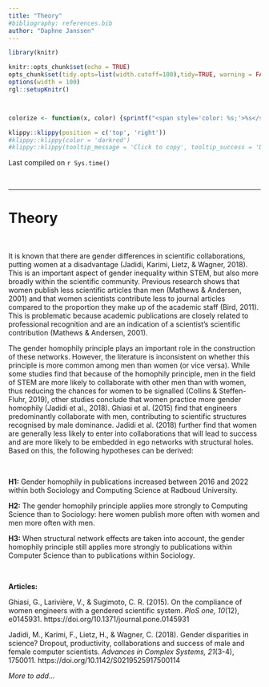 ```yaml
---
title: "Theory"
#bibliography: references.bib
author: "Daphne Janssen"
---
```




```r
library(knitr)

knitr::opts_chunk$set(echo = TRUE)
opts_chunk$set(tidy.opts=list(width.cutoff=100),tidy=TRUE, warning = FALSE, message = FALSE,comment = "#>", cache=TRUE, class.source=c("test"), class.output=c("test2"))
options(width = 100)
rgl::setupKnitr()



colorize <- function(x, color) {sprintf("<span style='color: %s;'>%s</span>", color, x) }

```

```r
klippy::klippy(position = c('top', 'right'))
#klippy::klippy(color = 'darkred')
#klippy::klippy(tooltip_message = 'Click to copy', tooltip_success = 'Done')
```

Last compiled on `r Sys.time()`

<!---
Last compiled on `r format(Sys.time(), '%B, %Y')`
--->

<br>

----

# Theory

<br>

It is known that there are gender differences in scientific collaborations, putting women at a disadvantage (Jadidi, Karimi, Lietz, & Wagner, 2018). This is an important aspect of gender inequality within STEM, but also more broadly within the scientific community. Previous research shows that women publish less scientific articles than men (Mathews & Andersen, 2001) and that women scientists contribute less to journal articles compared to the proportion they make up of the academic staff (Bird, 2011). This is problematic because academic publications are closely related to professional recognition and are an indication of a scientist’s scientific contribution (Mathews & Andersen, 2001). 

The gender homophily principle plays an important role in the construction of these networks. However, the literature is inconsistent on whether this principle is more common among men than women (or vice versa).  While some studies find that because of the homophily principle, men in the field of STEM are more likely to collaborate with other men than with women, thus reducing the chances for women to be signalled (Collins & Steffen-Fluhr, 2019), other studies conclude that women practice more gender homophily (Jadidi et al., 2018). Ghiasi et al. (2015) find that engineers predominantly collaborate with men, contributing to scientific structures recognised by male dominance. Jadidi et al. (2018) further find that women are generally less likely to enter into collaborations that will lead to success and are more likely to be embedded in ego networks with structural holes. Based on this, the following hypotheses can be derived:

<br>

**H1:** Gender homophily in publications increased between 2016 and 2022 within both Sociology and Computing Science at Radboud University.

**H2:** The gender homophily principle applies more strongly to Computing Science than to Sociology: here women publish more often with women and men more often with men.

**H3:** When structural network effects are taken into account, the gender homophily principle still applies more strongly to publications within Computer Science than to publications within Sociology.


<br>

**Articles:** 

Ghiasi, G., Larivière, V., & Sugimoto, C. R. (2015). On the compliance of women engineers with a gendered scientific system. *PloS one, 10*(12), e0145931. https://doi.org/10.1371/journal.pone.0145931

Jadidi, M., Karimi, F., Lietz, H., & Wagner, C. (2018). Gender disparities in science? Dropout, productivity, collaborations and success of male and female computer scientists. *Advances in Complex Systems, 21*(3-4), 1750011. https://doi.org/10.1142/S0219525917500114

*More to add...*